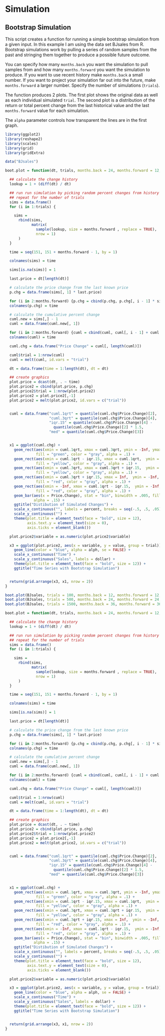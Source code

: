 # Simulation {-}

## Bootstrap Simulation {-}

This script creates a function for running a simple bootstrap simulation from a given input. In this example I am using the data set BJsales from R. Bootstrap simulations work by pulling a series of random samples from the past and stringing them together to produce a possible future outcome.

You can specify how many `months.back` you want the simulation to pull samples from and how many `months.forward` you want the simulation to produce. If you want to use recent history make `months.back` a small number. If you want to project your simulation far out into the future, make `months.forward` a larger number. Specify the number of simulations (`trials`).

The function produces 2 plots. The first plot shows the original data as well as each individual simulated `trial`. The second plot is a distribution of the return or total percent change from the last historical value and the last `months.forward` value for each simulation.

The `alpha` parameter controls how transparent the lines are in the first graph.


```r
library(ggplot2)
library(reshape2)
library(scales)
library(grid)
library(gridExtra)

data("BJsales")

boot.plot = function(dt, trials, months.back = 24, months.forward = 12, alph = .1) {

  ## calculate the change history
  lookup = 1 + (diff(dt) / dt)

  ## run run simulation by picking random percent changes from history
  ## repeat for the number of trials
  sims = data.frame()
  for (i in 1:trials) {

    sims =
      rbind(sims,
            matrix(
              sample(lookup, size = months.forward , replace = TRUE),
              nrow = 1)
      )
  }

  time = seq(151, 151 + months.forward - 1, by = 1)

  colnames(sims) = time

  sims[is.na(sims)] = 1

  last.price = dt[length(dt)]

  # calculate the price change from the last known price
  p.chg = data.frame(sims[, 1] * last.price)

  for (i in 2:months.forward) {p.chg = cbind(p.chg, p.chg[, i - 1] * sims[, i])}
  colnames(p.chg) = time

  # calculate the cumulative percent change
  cuml.new = sims[,] - 1
  cuml = data.frame(cuml.new[, 1])

  for (i in 2:months.forward) {cuml = cbind(cuml, cuml[, i - 1] + cuml.new[, i])}
  colnames(cuml) = time

  cuml.chg = data.frame("Price Change" = cuml[, length(cuml)])

  cuml$trial = 1:nrow(cuml)
  cuml = melt(cuml, id.vars = "trial")

  dt = data.frame(time = 1:length(dt), dt = dt)

  ## create graphics
  plot.price = dcast(dt, . ~ time)
  plot.price2 = cbind(plot.price, p.chg)
  plot.price2$trial = 1:nrow(plot.price2)
  plot.price2 = plot.price2[,-1]
  plot.price2 = melt(plot.price2, id.vars = c("trial"))


  cuml = data.frame("cuml.1qrt" = quantile(cuml.chg$Price.Change)[2],
                    "cuml.3qrt" = quantile(cuml.chg$Price.Change)[4],
                    "iqr.15" = quantile(cuml.chg$Price.Change)[4] -
                      quantile(cuml.chg$Price.Change)[2] * 1.5,
                    "med" = quantile(cuml.chg$Price.Change)[3])


  x1 = ggplot(cuml.chg) +
    geom_rect(aes(xmin = cuml.1qrt, xmax = cuml.3qrt, ymin = -Inf, ymax = Inf), data = cuml,
              fill = "green", color = "gray", alpha = .1) +
    geom_rect(aes(xmin = cuml.1qrt - iqr.15, xmax = cuml.1qrt,  ymin = -Inf, ymax = Inf), data = cuml,
              fill = "yellow", color = "gray", alpha = .1) +
    geom_rect(aes(xmin = cuml.3qrt, xmax = cuml.3qrt + iqr.15,  ymin = -Inf, ymax = Inf), data = cuml,
              fill = "yellow", color = "gray", alpha = .1) +
    geom_rect(aes(xmin = cuml.3qrt + iqr.15, xmax = Inf,  ymin = -Inf, ymax = Inf), data = cuml,
              fill = "red", color = "gray", alpha = .1) +
    geom_rect(aes(xmin = -Inf, xmax = cuml.1qrt - iqr.15,  ymin = -Inf, ymax = Inf), data = cuml,
              fill = "red", color = "gray", alpha = .1) +
    geom_bar(aes(x = Price.Change), stat = "bin", binwidth = .005, fill = "white", color = "black",
             alpha = .15) +
    ggtitle("Distibution of Simulated Changes") +
    scale_x_continuous("", labels = percent, breaks = seq(-.5, .5, .05)) +
    scale_y_continuous("") +
    theme(plot.title = element_text(face = "bold", size = 12),
          axis.text.y = element_text(size = 0),
          axis.ticks = element_blank())

  plot.price2$variable = as.numeric(plot.price2$variable)

  x3 = ggplot(plot.price2, aes(x = variable, y = value, group = trial)) +
    geom_line(color = "blue", alpha = alph, se = FALSE) +
    scale_x_continuous("Time") +
    scale_y_continuous("Sales", labels = dollar) +
    theme(plot.title = element_text(face = "bold", size = 12)) +
    ggtitle("Time Series with Bootstrap Simulation")


  return(grid.arrange(x3, x1, nrow = 2))
}
```


```r
boot.plot(BJsales, trials = 100, months.back = 12, months.forward = 12, alph = .01)
boot.plot(BJsales, trials = 500, months.back = 24, months.forward = 24, alph = .005)
boot.plot(BJsales, trials = 1500, months.back = 36, months.forward = 36, alph = .005)
```

```r
boot.plot = function(dt, trials, months.back = 24, months.forward = 12, alph = .1) {

  ## calculate the change history
  lookup = 1 + (diff(dt) / dt)

  ## run run simulation by picking random percent changes from history
  ## repeat for the number of trials
  sims = data.frame()
  for (i in 1:trials) {

    sims =
      rbind(sims,
            matrix(
              sample(lookup, size = months.forward , replace = TRUE),
              nrow = 1)
      )
  }

  time = seq(151, 151 + months.forward - 1, by = 1)

  colnames(sims) = time

  sims[is.na(sims)] = 1

  last.price = dt[length(dt)]

  # calculate the price change from the last known price
  p.chg = data.frame(sims[, 1] * last.price)

  for (i in 2:months.forward) {p.chg = cbind(p.chg, p.chg[, i - 1] * sims[, i])}
  colnames(p.chg) = time

  # calculate the cumulative percent change
  cuml.new = sims[,] - 1
  cuml = data.frame(cuml.new[, 1])

  for (i in 2:months.forward) {cuml = cbind(cuml, cuml[, i - 1] + cuml.new[, i])}
  colnames(cuml) = time

  cuml.chg = data.frame("Price Change" = cuml[, length(cuml)])

  cuml$trial = 1:nrow(cuml)
  cuml = melt(cuml, id.vars = "trial")

  dt = data.frame(time = 1:length(dt), dt = dt)

  ## create graphics
  plot.price = dcast(dt, . ~ time)
  plot.price2 = cbind(plot.price, p.chg)
  plot.price2$trial = 1:nrow(plot.price2)
  plot.price2 = plot.price2[,-1]
  plot.price2 = melt(plot.price2, id.vars = c("trial"))


  cuml = data.frame("cuml.1qrt" = quantile(cuml.chg$Price.Change)[2],
                    "cuml.3qrt" = quantile(cuml.chg$Price.Change)[4],
                    "iqr.15" = quantile(cuml.chg$Price.Change)[4] -
                      quantile(cuml.chg$Price.Change)[2] * 1.5,
                    "med" = quantile(cuml.chg$Price.Change)[3])


  x1 = ggplot(cuml.chg) +
    geom_rect(aes(xmin = cuml.1qrt, xmax = cuml.3qrt, ymin = -Inf, ymax = Inf), data = cuml,
              fill = "green", color = "gray", alpha = .1) +
    geom_rect(aes(xmin = cuml.1qrt - iqr.15, xmax = cuml.1qrt,  ymin = -Inf, ymax = Inf), data = cuml,
              fill = "yellow", color = "gray", alpha = .1) +
    geom_rect(aes(xmin = cuml.3qrt, xmax = cuml.3qrt + iqr.15,  ymin = -Inf, ymax = Inf), data = cuml,
              fill = "yellow", color = "gray", alpha = .1) +
    geom_rect(aes(xmin = cuml.3qrt + iqr.15, xmax = Inf,  ymin = -Inf, ymax = Inf), data = cuml,
              fill = "red", color = "gray", alpha = .1) +
    geom_rect(aes(xmin = -Inf, xmax = cuml.1qrt - iqr.15,  ymin = -Inf, ymax = Inf), data = cuml,
              fill = "red", color = "gray", alpha = .1) +
    geom_bar(aes(x = Price.Change), stat = "bin", binwidth = .005, fill = "white", color = "black",
             alpha = .15) +
    ggtitle("Distibution of Simulated Changes") +
    scale_x_continuous("", labels = percent, breaks = seq(-.5, .5, .05)) +
    scale_y_continuous("") +
    theme(plot.title = element_text(face = "bold", size = 12),
          axis.text.y = element_text(size = 0),
          axis.ticks = element_blank())

  plot.price2$variable = as.numeric(plot.price2$variable)

  x3 = ggplot(plot.price2, aes(x = variable, y = value, group = trial)) +
    geom_line(color = "blue", alpha = alph, se = FALSE) +
    scale_x_continuous("Time") +
    scale_y_continuous("Sales", labels = dollar) +
    theme(plot.title = element_text(face = "bold", size = 12)) +
    ggtitle("Time Series with Bootstrap Simulation")


  return(grid.arrange(x3, x1, nrow = 2))
}
```
